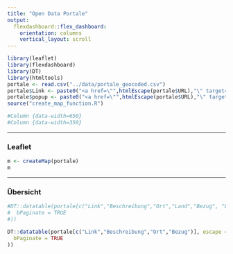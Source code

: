 ```yaml
---
title: "Open Data Portale"
output: 
  flexdashboard::flex_dashboard:
    orientation: columns
    vertical_layout: scroll
---
```


```r
library(leaflet)
library(flexdashboard)
library(DT)
library(htmltools)
portale <- read.csv("../data/portale_geocoded.csv")
portale$Link <- paste0("<a href=\"",htmlEscape(portale$URL),"\" target=\"_blank\">",htmlEscape(portale$Titel),"</a>")
portale$popup <- paste0("<a href=\"",htmlEscape(portale$URL),"\" target=\"_blank\">",htmlEscape(portale$Titel),"</a><br>", htmlEscape(portale$Beschreibung))
source("create_map_function.R")

#Column {data-width=650}
#Column {data-width=350}
```



-----------------------------------------------------------------------

### Leaflet

```r
m <- createMap(portale)
m
```


-----------------------------------------------------------------------

### Übersicht

```r
#DT::datatable(portale[c("Link","Beschreibung","Ort","Land","Bezug", "Lizenz")], escape = FALSE, options = list(
#  bPaginate = TRUE
#))

DT::datatable(portale[c("Link","Beschreibung","Ort","Bezug")], escape = FALSE, options = list(
  bPaginate = TRUE
))
```


